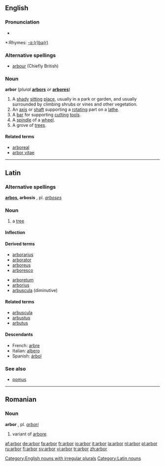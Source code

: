==English==
===Pronunciation===
*{{audio|en-us-arbor.ogg|Audio (US)}}

*:Rhymes: [[Rhymes:English:-ɑː(r)bə(r)|-ɑː(r)bə(r)]]

===Alternative spellings===
*[[arbour]] (Chiefly British)

===Noun===

'''arbor''' (''plural'' '''[[arbors]]''' ''or'' '''[[arbores]]''')

# A [[shady]] [[sit]]ting [[place]], usually in a park or garden, and usually surrounded by climbing shrubs or vines and other vegetation.
# An [[axis]] or [[shaft]] supporting a [[rotate|rotating]] part on a [[lathe]].
# A [[bar]] for supporting [[cut]]ting [[tool]]s.
# A [[spindle]] of a [[wheel]].
# A grove of [[tree]]s.

====Related terms====
*[[arboreal]]
*[[arbor vitae]]

----

==Latin==

===Alternative spellings===
'''[[arbos]], arbosis''' {{f}}, pl. ''[[arboses]]''

===Noun===
{{la-noun|arbor|arboris|arbōris|f|third}}

# a [[tree]]

====Inflection====
{{la-decl-3rd|M|arbor|arbōr}}

====Derived terms====
{{top}}
*[[arborarius]]
*[[arborator]]
*[[arboreus]]
*[[arboresco]]
{{mid}}
*[[arboretum]]
*[[arborius]]
*[[arbuscula]] (diminutive)
{{bottom}}

====Related terms====
*[[arbuscula]]
*[[arbustus]]
*[[arbutus]]

====Descendants====
*French: [[arbre]]
*Italian: [[albero]]
*Spanish: [[árbol]]

===See also===
*[[pomus]]

----

==Romanian==
===Noun===
'''arbor''' {{m}}, pl. ''[[arbori]]''
#variant of [[arbore]].

[[Category:English nouns with irregular plurals]]
[[Category:Latin nouns]]

[[af:arbor]]
[[de:arbor]]
[[fa:arbor]]
[[fr:arbor]]
[[io:arbor]]
[[it:arbor]]
[[la:arbor]]
[[nl:arbor]]
[[pl:arbor]]
[[ru:arbor]]
[[fi:arbor]]
[[sv:arbor]]
[[vi:arbor]]
[[tr:arbor]]
[[zh:arbor]]